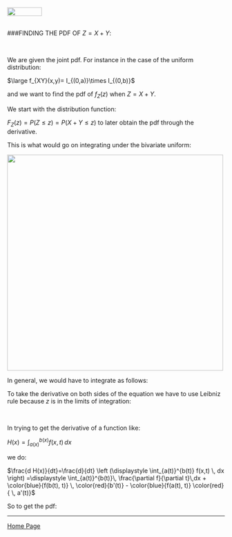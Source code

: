 <br>
<a href="http://rinterested.github.io/statistics/index.html">
<img HEIGHT="20" WIDTH="80" src="https://cloud.githubusercontent.com/assets/9312897/10556783/a27a26fa-745c-11e5-9b1a-2d5bd737387a.PNG"></a>
<br><br>

###FINDING THE PDF OF $Z = X + Y$:

<br>

We are given the joint pdf. For instance in the case of the uniform distribution:

$\large f_{XY}(x,y)= I_{(0,a)}\times I_{(0,b)}$

and we want to find the pdf of $f_Z(z)$ when $Z=X+Y$.

We start with the distribution function:

$F_Z(z) = P(Z \leq z) = P(X+Y \leq z)$ to later obtain the pdf through the derivative.

This is what would go on integrating under the bivariate uniform:

<img height="500" width="500" src="https://cloud.githubusercontent.com/assets/9312897/17458165/07be9808-5bd8-11e6-9d58-0eadf26a23dd.gif">

In general, we would have to integrate as follows:

\begin{align}
F(z) =& P(Z\leq z)=P(X+Y\leq z)\\\\
=& \displaystyle \int_{-\infty}^\infty \int_{-\infty}^{z-y} f_{xy} (x,y) \, dx \, dy\\\\

\end{align}



To take the derivative on both sides of the equation we have to use Leibniz rule because $z$ is in the limits of integration:

<br>

In trying to get the derivative of a function like:

$H(x) = \displaystyle \int_{a(x)}^{b(x)} f(x,t) \, dx$

we do:

$\frac{d H(x)}{dt}=\frac{d}{dt} \left (\displaystyle \int_{a(t)}^{b(t)} f(x,t) \, dx \right) =\displaystyle \int_{a(t)}^{b(t)}\, \frac{\partial f}{\partial t}\,dx + \color{blue}{f(b(t), t)} \, \color{red}{b'(t)} - \color{blue}{f(a(t), t)} \color{red}{ \, a'(t)}$

So to get the pdf:


\begin{align}
f(z) =& \frac{dF_z (z)}{dz}\\\\
=& \displaystyle \int_{-\infty}^{\infty} \left[ \frac{d}{dx} \int_{-\infty}^{z-y} f_{XY}(x,y)\,dx \right]\,dy \\\\
=& \displaystyle \int_{-\infty}^{\infty} \left[ \int_{-\infty}^{z-y} \frac{\partial f_{XY}(x,y)}{\partial y}dx + \color{blue}{\, f_{XY}(z-y,\, y)} \, \color{red}{1} - \color{red}{0}   \right] dy\\\\
=& \displaystyle \int_{-\infty}^{\infty}   \color{blue}{\, f_{XY}(z-y,\, y)}  \, dy
\end{align}

---

<a href="http://rinterested.github.io/statistics/index.html">Home Page</a>
